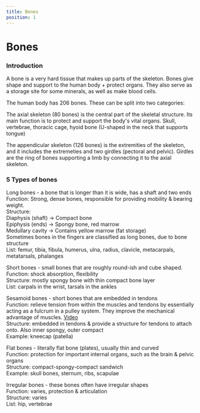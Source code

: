 ```yaml
---
title: Bones
position: 1
---
```


# Bones

### Introduction

A <span class="accent">bone</span> is a very hard tissue that makes up parts of the skeleton. 
Bones give shape and support to the human body + protect organs. 
They also serve as a storage site for some minerals, as well as make blood cells.

The human body has 
<span class="accent">206 bones</span>. 
These can be split into two categories:

The <span class="accent">axial skeleton</span> (80 bones) is the central part of the skeletal structure. 
Its main function is to protect and support the body's vital organs. 
<span class="accent">Skull, vertebrae, thoracic cage, hyoid bone</span> (U-shaped in the neck that supports tongue)

The <span class="accent">appendicular skeleton</span> (126 bones) is the extremities of the skeleton, and it includes <span class="accent">the extremeties and two girdles</span> (pectoral and pelvic). 
Girdles are the ring of bones supporting a limb by connecting it to the axial skeleton.



### 5 Types of bones

<span class="accent">Long bones</span> - a bone that is longer than it is wide, has a shaft and two ends  
Function: Strong, dense bones, responsible for providing mobility & bearing weight.  
Structure:  
Diaphysis (shaft) → Compact bone  
Epiphysis (ends) → Spongy bone, red marrow  
Medullary cavity → Contains yellow marrow (fat storage)  
Sometimes bones in the fingers are classified as long bones, due to bone structure  
List: femur, tibia, fibula, humerus, ulna, radius, clavicle, metacarpals, metatarsals, phalanges

<span class="accent">Short bones</span> - small bones that are roughly round-ish and cube shaped.  
Function: shock absorption, flexibility  
Structure: mostly spongy bone with thin compact bone layer  
List: carpals in the wrist, tarsals in the ankles

<span class="accent">Sesamoid bones</span> - short bones that are embedded in tendons  
Function: relieve tension from within the muscles and tendons by essentially acting as a fulcrum in a pulley system. They improve the mechanical advantage of muscles. [Video](https://www.youtube.com/watch?app=desktop&v=XnYO4TnpTCo)  
Structure: embedded in tendons & provide a structure for tendons to attach onto. Also inner spongy, outer compact  
Example: kneecap (patella)

<span class="accent">Flat bones</span> - literally flat bone (plates), usually thin and curved  
Function: protection for important internal organs, such as the brain & pelvic organs  
Structure: compact-spongy-compact sandwich  
Example: skull bones, sternum, ribs, scapulae

<span class="accent">Irregular bones</span> - these bones often have irregular shapes  
Function: varies, protection & articulation  
Structure: varies  
List: hip, vertebrae
